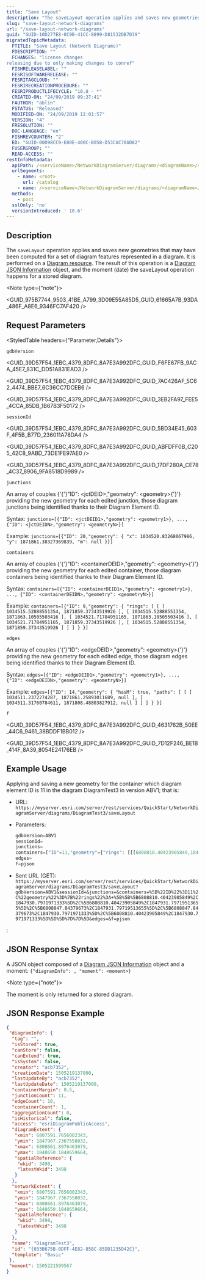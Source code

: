 ```yaml
---
title: "Save Layout"
description: "The saveLayout operation applies and saves new geometries that may have been computed for a set of diagram features represented in a diagram."
slug: "save-layout-network-diagrams"
url: "/save-layout-network-diagrams"
guid: "GUID-10D277E8-0C9B-41CC-8899-D81532DB7D39"
migratedTopicMetadata:
  FTITLE: "Save Layout (Network Diagrams)"
  FDESCRIPTION: ""
  FCHANGES: "license changes
releasing due to only making changes to conref"
  FISHRELEASELABEL: ""
  FESRISOFTWARERELEASE: ""
  FESRITAGCLOUD: ""
  FESRIRECREATIONPROCEDURE: ""
  FESRIPRODUCTLIFECYCLE: "10.8 - *"
  CREATED-ON: "24/09/2019 09:37:41"
  FAUTHOR: "ablin"
  FSTATUS: "Released"
  MODIFIED-ON: "24/09/2019 12:01:57"
  VERSION: "4"
  FRESOLUTION: ""
  DOC-LANGUAGE: "en"
  FISHREVCOUNTER: "2"
  ED: "GUID-00D98CC9-E80E-400C-B05B-D53CAC78AD82"
  FUSERGROUP: ""
  READ-ACCESS: ""
restInfoMetadata:
  apiPath: /<serviceName>/NetworkDiagramServer/diagrams/<diagramName>/saveLayout
  urlSegments:
    - name: <root>
      url: /catalog
    - name: /<serviceName>/NetworkDiagramServer/diagrams/<diagramName>/saveLayout
  methods: 
    - post
  sslOnly: 'no'
  versionIntroduced: ' 10.6'
---
```



## Description

The `saveLayout` operation applies and saves new geometries that may have been computed for a set of diagram features represented in a diagram. It is performed on a [Diagram resource](/diagram-network-diagram-service). The result of this operation is a [Diagram JSON Information](/appendix-diagram-information-object-network-diagram-service) object, and the moment (date) the saveLayout operation happens for a stored diagram.

<Note type={"note"}>

<GUID_975B7744_9503_41BE_A799_3D09E55A85D5_GUID_61665A7B_93DA_486F_A8E6_9346FC7AF420 />

</Note>

##  Request Parameters 

<StyledTable headers={"Parameter,Details"}>

<StyledTableRow>

<StyledTableCell cellStyle="markdown">

`gdbVersion` 

</StyledTableCell>

<StyledTableCell cellStyle="markdown">

<GUID_39D57F54_1EBC_4379_8DFC_8A7E3A992DFC_GUID_F6FE67FB_9ACA_45E7_831C_DD51A831EAD3 />

<GUID_39D57F54_1EBC_4379_8DFC_8A7E3A992DFC_GUID_7AC426AF_5C62_4474_BBE7_6C36CC7DCEB6 />

<GUID_39D57F54_1EBC_4379_8DFC_8A7E3A992DFC_GUID_3EB2FA97_FEE5_4CCA_85DB_1B67B3F50172 />

</StyledTableCell>

</StyledTableRow>

<StyledTableRow>

<StyledTableCell cellStyle="markdown">

`sessionId` 

</StyledTableCell>

<StyledTableCell cellStyle="markdown">

<GUID_39D57F54_1EBC_4379_8DFC_8A7E3A992DFC_GUID_5BD34E45_603F_4F5B_B77D_236011A78DA4 />

<GUID_39D57F54_1EBC_4379_8DFC_8A7E3A992DFC_GUID_ABFDFF0B_C205_42C8_9ABD_73DE1FE97AE0 />

<GUID_39D57F54_1EBC_4379_8DFC_8A7E3A992DFC_GUID_17DF280A_CE78_4C37_8906_9FA8518D9989 />

</StyledTableCell>

</StyledTableRow>

<StyledTableRow>

<StyledTableCell cellStyle="markdown">

`junctions` 

</StyledTableCell>

<StyledTableCell cellStyle="markdown">

An array of couples {'{'}"ID": &lt;jctDEID>,"geometry": &lt;geometry>{'}'} providing the new geometry for each edited junction, those diagram junctions being identified thanks to their Diagram Element ID.

Syntax: `junctions=[{"ID": <jctDEID1>,"geometry": <geometry1>}, ..., {"ID": <jctDEIDN>,"geometry": <geometryN>}]` 

Example: `junctions=[{"ID": 20,"geometry": { "x": 1034520.83268067986, "y": 1871861.38327369839, "m": null }}]` 

</StyledTableCell>

</StyledTableRow>

<StyledTableRow>

<StyledTableCell cellStyle="markdown">

`containers` 

</StyledTableCell>

<StyledTableCell cellStyle="markdown">

An array of couples {'{'}"ID": &lt;containerDEID>,"geometry": &lt;geometry>{'}'} providing the new geometry for each edited container, those diagram containers being identified thanks to their Diagram Element ID.

Syntax: `containers=[{"ID": <containerDEID1>,"geometry": <geometry1>}, ..., {"ID": <containerDEIDN>,"geometry": <geometryN>}]` 

Example: `containers=[{"ID": 9,"geometry": { "rings": [ [ [ 1034515.52888551354, 1871859.37343519926 ], [ 1034515.52888551354, 1871863.10505503416 ], [ 1034521.71784951165, 1871863.10505503416 ], [ 1034521.71784951165, 1871859.37343519926 ], [ 1034515.52888551354, 1871859.37343519926 ] ] ] } }]` 

</StyledTableCell>

</StyledTableRow>

<StyledTableRow>

<StyledTableCell cellStyle="markdown">

`edges` 

</StyledTableCell>

<StyledTableCell cellStyle="markdown">

An array of couples {'{'}"ID": &lt;edgeDEID>,"geometry": &lt;geometry>{'}'} providing the new geometry for each edited edge, those diagram edges being identified thanks to their Diagram Element ID.

Syntax: `edges=[{"ID": <edgeDEID1>,"geometry": <geometry1>}, ..., {"ID": <edgeDEIDN>,"geometry": <geometryN>}]` 

Example: `edges=[{"ID": 14,"geometry": { "hasM": true, "paths": [ [ [ 1034511.2372274287, 1871861.25893011689, null ], [ 1034511.31760784611, 1871808.48803827912, null ] ] ] } }]` 

</StyledTableCell>

</StyledTableRow>

<StyledTableRow>

<StyledTableCell cellStyle="markdown">

`f` 

</StyledTableCell>

<StyledTableCell cellStyle="markdown">

<GUID_39D57F54_1EBC_4379_8DFC_8A7E3A992DFC_GUID_4631762B_50EE_44C6_9461_38BDDF1BB012 />

<GUID_39D57F54_1EBC_4379_8DFC_8A7E3A992DFC_GUID_7D12F246_BE1B_414F_8A39_8054E24176EB />

</StyledTableCell>

</StyledTableRow>

</StyledTable>

## Example Usage

Applying and saving a new geometry for the container which diagram element ID is 11 in the diagram DiagramTest3 in version ABV1; that is: 

-   URL: `https://myserver.esri.com/server/rest/services/QuickStart/NetworkDiagramServer/diagrams/DiagramTest3/saveLayout` 
-   Parameters: 

    ```javascript
    gdbVersion=ABV1
    sessionId=
    junctions=
    containers=["ID"=11,"geometry"={"rings": [[[6808810.40423905849,1847930.7971971333],[6808810.40423905849,1847931.79719513655],[6808847.84379673,1847931.79719513655],[6808847.84379673,1847930.7971971333],[6808810.40423905849,1847930.7971971333]]]}}]
    edges=
    f=pjson
    ```

     
-   Sent URL (GET): `https://myserver.esri.com/server/rest/services/QuickStart/NetworkDiagramServer/diagrams/DiagramTest3/saveLayout?gdbVersion=ABV1&sessionId=&junctions=&containers=%5B%22ID%22%3D11%2C%22geometry%22%3D%7B%22rings%22%3A+%5B%5B%5B6808810.40423905849%2C1847930.7971971333%5D%2C%5B6808810.40423905849%2C1847931.79719513655%5D%2C%5B6808847.84379673%2C1847931.79719513655%5D%2C%5B6808847.84379673%2C1847930.7971971333%5D%2C%5B6808810.40423905849%2C1847930.7971971333%5D%5D%5D%7D%7D%5D&edges=&f=pjson` 

: 

## JSON Response Syntax

A JSON object composed of a [Diagram JSON Information](/appendix-diagram-information-object-network-diagram-service) object and a moment: `{"diagramInfo": , "moment": <moment>}` 

<Note type={"note"}>

The moment is only returned for a stored diagram.

</Note>

## JSON Response Example

```json
{
 "diagramInfo": {
  "tag": "",
  "isStored": true,
  "canStore": false,
  "canExtend": true,
  "isSystem": false,
  "creator": "acb7352",
  "creationDate": 1505219137000,
  "lastUpdateBy": "acb7352",
  "lastUpdateDate": 1505219137000,
  "containerMargin": 0.5,
  "junctionCount": 11,
  "edgeCount": 10,
  "containerCount": 1,
  "aggregationCount": 0,
  "isHistorical": false,
  "access": "esriDiagramPublicAccess",
  "diagramExtent": {
   "xmin": 6807591.7656002343,
   "ymin": 1847967.7367558032,
   "xmax": 6808661.8976463079,
   "ymax": 1848650.1848659664,
   "spatialReference": {
    "wkid": 3498,
    "latestWkid": 3498
   }
  },
  "networkExtent": {
   "xmin": 6807591.7656002343,
   "ymin": 1847967.7367558032,
   "xmax": 6808661.8976463079,
   "ymax": 1848650.1848659664,
   "spatialReference": {
    "wkid": 3498,
    "latestWkid": 3498
   }
  },
  "name": "DiagramTest3",
  "id": "{033B675B-0DFF-4E82-85BC-85DD1235D42C}",
  "template": "Basic"
 },
 "moment": 1505221599567
}

```

 
